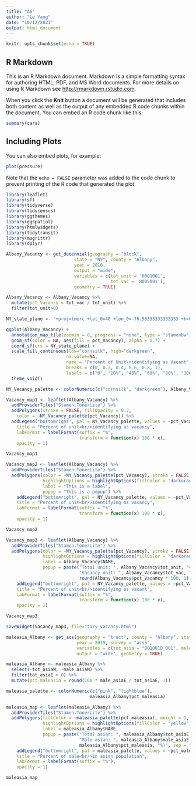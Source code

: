 ```yaml
---
title: "A6"
author: "Le Yang"
date: "10/12/2021"
output: html_document
---
```


```r
knitr::opts_chunk$set(echo = TRUE)
```

## R Markdown

This is an R Markdown document. Markdown is a simple formatting syntax for authoring HTML, PDF, and MS Word documents. For more details on using R Markdown see <http://rmarkdown.rstudio.com>.

When you click the **Knit** button a document will be generated that includes both content as well as the output of any embedded R code chunks within the document. You can embed an R code chunk like this:

```r
summary(cars)
```

## Including Plots

You can also embed plots, for example:

```r
plot(pressure)
```

Note that the `echo = FALSE` parameter was added to the code chunk to prevent printing of the R code that generated the plot.
```r
library(leaflet)
library(sf)
library(tidyverse)
library(tidycensus)
library(ggthemes)
library(ggspatial)
library(htmlwidgets)
library(tidytransit)
library(magrittr)
library(dplyr)
```

```r
Albany_Vacancy <- get_decennial(geography = "block",
                          state = "NY", county = "Albany",
                          year = 2010,
                          output = "wide",
                          variables = c(tot_unit = 'H001001',
                                        tot_vac = 'H005001'),
                          geometry = TRUE)
```

```r
Albany_Vacancy <- Albany_Vacancy %>%
  mutate(pct_Vacancy = tot_vac / tot_unit) %>%
  filter(tot_unit>0)
```

```r
NY_state_plane <- "+proj=tmerc +lat_0=40 +lon_0=-76.58333333333333 +k=0.9999375 +x_0=249999.9998983998 +y_0=0 +ellps=GRS80 +datum=NAD83 +to_meter=0.3048006096012192 +no_defs"

ggplot(Albany_Vacancy) +
  annotation_map_tile(zoomin = 0, progress = "none", type = "stamenbw") +
  geom_sf(color = NA, aes(fill = pct_Vacancy), alpha = 0.7) +
  coord_sf(crs = NY_state_plane) +
  scale_fill_continuous(low="cornsilk", high="darkgreen", 
                       na.value=NA,
                       name = "Percent of Unit\nidentifying as Vacant",
                       breaks = c(0, 0.2, 0.4, 0.6, 0.8, 1),
                       labels = c("0", "20%", "40%", "60%", "80%", "100%")) +
  theme_void() 
```

```r
NY_Vacancy_palette <- colorNumeric(c("cornsilk", "darkgreen"), Albany_Vacancy$pct_Vacancy)

Vacancy_map1 <- leaflet(Albany_Vacancy) %>%
  addProviderTiles("Stamen.TonerLite") %>%
  addPolygons(stroke = FALSE, fillOpacity = 0.7,
    color = ~NY_Vacancy_palette(pct_Vacancy)) %>%
  addLegend("bottomright", pal = NY_Vacancy_palette, values = ~pct_Vacancy,
    title = "Percent of unit<br/>identifying as vacancy",
    labFormat = labelFormat(suffix = "%",
                            transform = function(x) 100 * x),
    opacity = 1)

Vacancy_map1
```

```r
Vacancy_map2 <- leaflet(Albany_Vacancy) %>%
  addProviderTiles("Stamen.TonerLite") %>%
  addPolygons(color = ~NY_Vacancy_palette(pct_Vacancy), stroke = FALSE, fillOpacity = 0.7,
              highlightOptions = highlightOptions(fillColor = "darkorange", fillOpacity = 0.9),
              label = "This is a label",
              popup = "This is a popup") %>%
    addLegend("bottomright", pal = NY_Vacancy_palette, values = ~pct_Vacancy,
    title = "Percent of unit<br/>identifying as vacancy",
    labFormat = labelFormat(suffix = "%",
                            transform = function(x) 100 * x),
    opacity = 1)

Vacancy_map2
```

```r
Vacancy_map3 <- leaflet(Albany_Vacancy) %>%
  addProviderTiles("Stamen.TonerLite") %>%
  addPolygons(color = ~NY_Vacancy_palette(pct_Vacancy), stroke = FALSE, fillOpacity = 0.7,
              highlightOptions = highlightOptions(fillColor = "darkorange", fillOpacity = 0.9),
              label = Albany_Vacancy$NAME,
              popup = paste("Total unit: ", Albany_Vacancy$tot_unit, "<br/>",
                            "Vacancy unit: ", Albany_Vacancy$tot_vac, " (", 
                            round(Albany_Vacancy$pct_Vacancy * 100, 1), "%)", sep = "")) %>%
    addLegend("bottomright", pal = NY_Vacancy_palette, values = ~pct_Vacancy,
    title = "Percent of unit<br/>identifying as vacant",
    labFormat = labelFormat(suffix = "%",
                            transform = function(x) 100 * x),
    opacity = 1)

Vacancy_map3
```

```r
saveWidget(Vacancy_map3, file="tory_vacancy.html")
```



```r
maleasia_Albany <- get_acs(geography = "tract", county = "Albany", state = "NY", 
                           year = 2019, survey = "acs5",
                           variables = c(tot_asia = "B01001D_001", male_asia = "B01001D_002"),
                           output = "wide", geometry = TRUE) 
```

```r
maleasia_Albany <- maleasia_Albany %>%
  select(-tot_asiaM, -male_asiaM) %>%
  filter(tot_asiaE > 0) %>%
  mutate(pct_maleasia = round(100 * male_asiaE / tot_asiaE, 1))
```

```r
maleasia_palette <- colorNumeric(c("pink", "lightblue"),
                                maleasia_Albany$pct_maleasia)

maleasia_map <- leaflet(maleasia_Albany) %>%
  addProviderTiles("Stamen.TonerLite") %>%
  addPolygons(fillColor = ~maleasia_palette(pct_maleasia), weight = 1, color = "gray", fillOpacity = 0.7,
              highlightOptions = highlightOptions(fillColor = "yellow", fillOpacity = 0.9),
              label = maleasia_Albany$NAME,
              popup = paste("Total asian: ", maleasia_Albany$tot_asiaE, "<br/>",
                            "Male asian: ", maleasia_Albany$male_asiaE, " (",
                            maleasia_Albany$pct_maleasia, "%)", sep = "")) %>%
    addLegend("bottomright", pal = maleasia_palette, values = ~pct_maleasia,
    title = "Percent of male<br/>in asian population",
    labFormat = labelFormat(suffix = "%"),
    opacity = 1)

maleasia_map
```

```r

```

